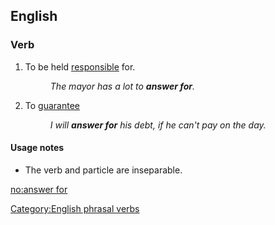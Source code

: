 ==English==

===Verb===
{{infl|en|verb|phrasal verb|head=to [[answer]] for}}

# To be held [[responsible]] for.
#:''The mayor has a lot to '''answer for'''.''
# To [[guarantee]]
#: ''I will '''answer for''' his debt, if he can't pay on the day.''

====Usage notes====
* The verb and particle are inseparable.

[[Category:English phrasal verbs]]

[[no:answer for]]